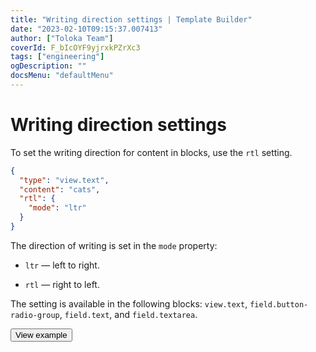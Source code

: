 ```yaml
---
title: "Writing direction settings | Template Builder"
date: "2023-02-10T09:15:37.007413"
author: ["Toloka Team"]
coverId: F_bIcOYF9yjrxkPZrXc3
tags: ["engineering"]
ogDescription: ""
docsMenu: "defaultMenu"
---
```



# Writing direction settings

To set the writing direction for content in blocks, use the `rtl` setting.

```json
{
  "type": "view.text",
  "content": "cats",
  "rtl": {
    "mode": "ltr"
  }
}
```

The direction of writing is set in the `mode` property:

- `ltr` — left to right.

- `rtl` — right to left.

The setting is available in the following blocks: `view.text`, `field.button-radio-group`, `field.text`, and `field.textarea`.

<Button themeColor="light" view="default" size="l" type="link" url="https://ya.cc/t/tq6fCNm_3ttFBW">View example</Button>

<ContactSupport/>
